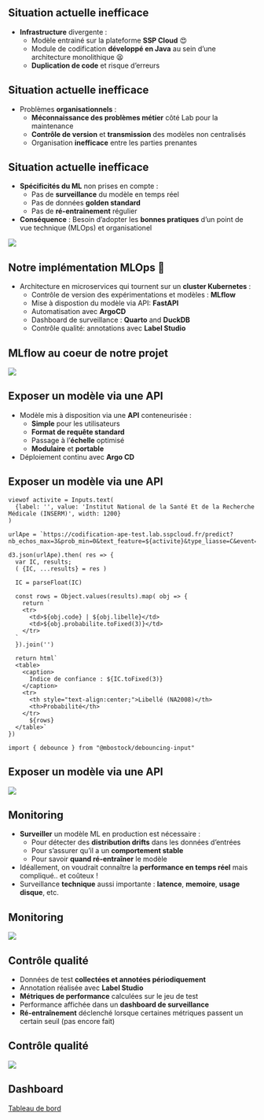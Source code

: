 ## Situation actuelle inefficace

- [**Infrastructure**]{.orange} divergente : 
    - Modèle entrainé sur la plateforme [**SSP Cloud**]{.blue2} 😍
    - Module de codification [**développé en Java**]{.blue2} au sein d'une architecture monolithique 😫
    - [**Duplication de code**]{.blue2} et risque d'erreurs 

## Situation actuelle inefficace

- Problèmes [**organisationnels**]{.orange} : 
    - [**Méconnaissance des problèmes métier**]{.blue2} côté Lab pour la maintenance
    - [**Contrôle de version**]{.blue2} et [**transmission**]{.blue2} des modèles non centralisés
    - Organisation [**inefficace**]{.blue2} entre les parties prenantes

## Situation actuelle inefficace

- [**Spécificités du ML**]{.orange} non prises en compte :
  - Pas de [**surveillance**]{.blue2} du modèle en temps réel
  - Pas de données [**golden standard**]{.blue2}
  - Pas de [**ré-entrainement**]{.blue2} régulier

- [**Conséquence**]{.orange} : Besoin d'adopter les [**bonnes pratiques**]{.blue2} d'un point de vue technique (MLOps) et organisationel

![](../img/mlops-cycle.png){fig-align="center"}

## Notre implémentation MLOps 🚀

- Architecture en microservices qui tournent sur un [**cluster Kubernetes**]{.orange} :
  - Contrôle de version des expérimentations et modèles : [**MLflow**]{.blue2}
  - Mise à dispostion du modèle via API: [**FastAPI**]{.blue2}
  - Automatisation avec [**ArgoCD**]{.blue2}
  - Dashboard de surveillance : [**Quarto**]{.blue2} and [**DuckDB**]{.blue2}
  - Contrôle qualité: annotations avec [**Label Studio**]{.blue2}

## MLflow au coeur de notre projet

![](../img/mlflow-model-registry.png){fig-align="center"}


##  Exposer un modèle via une API

- Modèle mis à disposition via une [**API**]{.orange} conteneurisée :
  - [**Simple**]{.blue2} pour les utilisateurs
  - [**Format de requête standard**]{.blue2}
  - Passage à l'[**échelle**]{.blue2} optimisé
  - [**Modulaire**]{.blue2} et [**portable**]{.blue2}
- Déploiement continu avec [**Argo CD**]{.orange}

##  Exposer un modèle via une API


```ojs
viewof activite = Inputs.text( 
  {label: '', value: 'Institut National de la Santé Et de la Recherche Médicale (INSERM)', width: 1200}
)

urlApe = `https://codification-ape-test.lab.sspcloud.fr/predict?nb_echos_max=3&prob_min=0&text_feature=${activite}&type_liasse=C&event=01P`

d3.json(urlApe).then( res => {
  var IC, results;
  ( {IC, ...results} = res )

  IC = parseFloat(IC)

  const rows = Object.values(results).map( obj => {
    return `
    <tr>
      <td>${obj.code} | ${obj.libelle}</td>
      <td>${obj.probabilite.toFixed(3)}</td>
    </tr>
  `
  }).join('')
  
  return html`
  <table>
    <caption>
      Indice de confiance : ${IC.toFixed(3)}
    </caption>
    <tr>
      <th style="text-align:center;">Libellé (NA2008)</th>
      <th>Probabilité</th>
    </tr>
      ${rows}
  </table>`
})
```


```ojs
import { debounce } from "@mbostock/debouncing-input" 
```



## Exposer un modèle via une API

![](../img/api-datalab.png){fig-align="center"}

## Monitoring 

- [**Surveiller**]{.orange} un modèle ML en production est nécessaire :
  - Pour détecter des [**distribution drifts**]{.blue2} dans les données d'entrées
  - Pour s'assurer qu'il a un [**comportement stable**]{.blue2}
  - Pour savoir [**quand ré-entraîner**]{.blue2} le modèle
- Idéallement, on voudrait connaître la [**performance en temps réel**]{.orange} mais compliqué.. et coûteux !
- Surveillance [**technique**]{.orange} aussi importante : [**latence**]{.orange}, [**memoire**]{.orange}, [**usage disque**]{.orange}, etc.


## Monitoring 

![](../img/monitoring-datalab){fig-align="center"}

## Contrôle qualité

- Données de test [**collectées et annotées périodiquement**]{.orange}
- Annotation réalisée avec [**Label Studio**]{.orange}
- [**Métriques de performance**]{.orange} calculées sur le jeu de test
- Performance affichée dans un [**dashboard de surveillance**]{.orange}
- [**Ré-entraînement**]{.orange} déclenché lorsque certaines métriques passent un certain seuil (pas encore fait)

## Contrôle qualité

![](../img/annotation-datalab.png){fig-align="center"}

## Dashboard

[Tableau de bord](https://dashboard-ape.lab.sspcloud.fr/){preview-link="true"}
